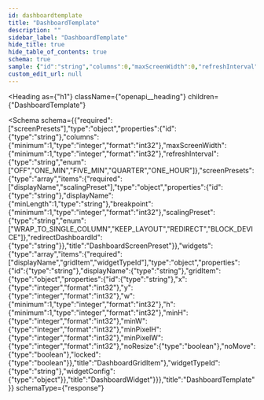 ```yaml
---
id: dashboardtemplate
title: "DashboardTemplate"
description: ""
sidebar_label: "DashboardTemplate"
hide_title: true
hide_table_of_contents: true
schema: true
sample: {"id":"string","columns":0,"maxScreenWidth":0,"refreshInterval":"OFF","screenPresets":[{"id":"string","displayName":"string","breakpoint":0,"scalingPreset":"WRAP_TO_SINGLE_COLUMN","redirectDashboardId":"string"}],"widgets":[{"id":"string","displayName":"string","gridItem":{"id":"string","x":0,"y":0,"w":0,"h":0,"minH":0,"minW":0,"minPixelH":0,"minPixelW":0,"noResize":true,"noMove":true,"locked":true},"widgetTypeId":"string","widgetConfig":{}}]}
custom_edit_url: null
---
```



<Heading
  as={"h1"}
  className={"openapi__heading"}
  children={"DashboardTemplate"}
>
</Heading>





<Schema
  schema={{"required":["screenPresets"],"type":"object","properties":{"id":{"type":"string"},"columns":{"minimum":1,"type":"integer","format":"int32"},"maxScreenWidth":{"minimum":1,"type":"integer","format":"int32"},"refreshInterval":{"type":"string","enum":["OFF","ONE_MIN","FIVE_MIN","QUARTER","ONE_HOUR"]},"screenPresets":{"type":"array","items":{"required":["displayName","scalingPreset"],"type":"object","properties":{"id":{"type":"string"},"displayName":{"minLength":1,"type":"string"},"breakpoint":{"minimum":1,"type":"integer","format":"int32"},"scalingPreset":{"type":"string","enum":["WRAP_TO_SINGLE_COLUMN","KEEP_LAYOUT","REDIRECT","BLOCK_DEVICE"]},"redirectDashboardId":{"type":"string"}},"title":"DashboardScreenPreset"}},"widgets":{"type":"array","items":{"required":["displayName","gridItem","widgetTypeId"],"type":"object","properties":{"id":{"type":"string"},"displayName":{"type":"string"},"gridItem":{"type":"object","properties":{"id":{"type":"string"},"x":{"type":"integer","format":"int32"},"y":{"type":"integer","format":"int32"},"w":{"minimum":1,"type":"integer","format":"int32"},"h":{"minimum":1,"type":"integer","format":"int32"},"minH":{"type":"integer","format":"int32"},"minW":{"type":"integer","format":"int32"},"minPixelH":{"type":"integer","format":"int32"},"minPixelW":{"type":"integer","format":"int32"},"noResize":{"type":"boolean"},"noMove":{"type":"boolean"},"locked":{"type":"boolean"}},"title":"DashboardGridItem"},"widgetTypeId":{"type":"string"},"widgetConfig":{"type":"object"}},"title":"DashboardWidget"}}},"title":"DashboardTemplate"}}
  schemaType={"response"}
>
  
</Schema>
            